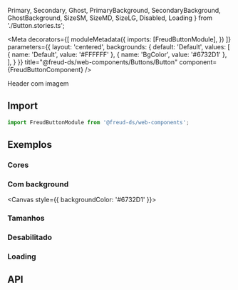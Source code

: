   Primary,
  Secondary,
  Ghost,
  PrimaryBackground,
  SecondaryBackground,
  GhostBackground,
  SizeSM,
  SizeMD,
  SizeLG,
  Disabled,
  Loading
} from './Button.stories.ts';

<Meta 
  decorators={[
    moduleMetadata({
      imports: [FreudButtonModule],
    })
  ]}
  parameters={{
    layout: 'centered',
    backgrounds: {
      default: 'Default',
      values: [
        { name: 'Default', value: '#FFFFFF' },
        { name: 'BgColor', value: '#6732D1' },
      ],
    }
  }}
title="@freud-ds/web-components/Buttons/Button" component={FreudButtonComponent} />

Header com imagem

## <a id="importing"></a>Import

```ts
import FreudButtonModule from '@freud-ds/web-components';
```

## <a id="exemplos"></a>Exemplos

### Cores
<Canvas>
  <Story story={Primary}/>
  <Story story={Secondary}/>
  <Story story={Ghost}/>
</Canvas>

### Com background
<Canvas style={{ backgroundColor: '#6732D1' }}>
  <Story story={PrimaryBackground}/>
  <Story story={SecondaryBackground}/>
  <Story story={GhostBackground}/>
</Canvas>

### Tamanhos
<Canvas>
  <Story story={SizeSM}/>
  <Story story={SizeMD}/>
  <Story story={SizeLG}/>
</Canvas>

### Desabilitado
<Canvas>
  <Story story={Disabled}/>
</Canvas>

### Loading
<Canvas>
  <Story story={Loading}/>
</Canvas>

## <a id="api"></a>API

<ArgsTable of={FreudButtonComponent} />
